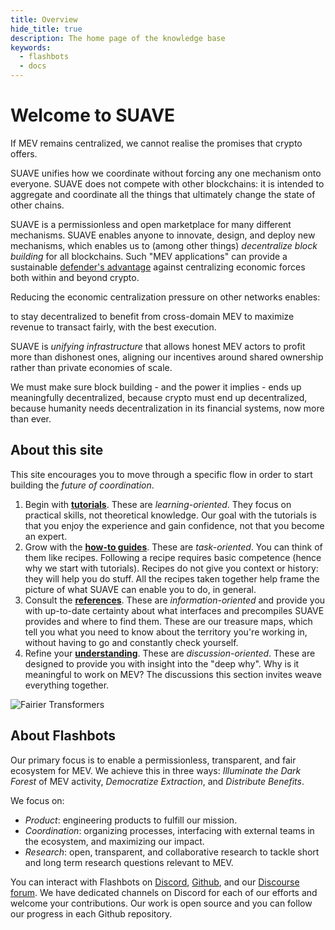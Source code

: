 ```yaml
---
title: Overview
hide_title: true
description: The home page of the knowledge base
keywords:
  - flashbots
  - docs
---
```



# Welcome to SUAVE

If MEV remains centralized, we cannot realise the promises that crypto offers.

SUAVE unifies how we coordinate without forcing any one mechanism onto everyone. SUAVE does not compete with other blockchains: it is intended to aggregate and coordinate all the things that ultimately change the state of other chains.

SUAVE is a permissionless and open marketplace for many different mechanisms. SUAVE enables anyone to innovate, design, and deploy new mechanisms, which enables us to (among other things) _decentralize block building_ for all blockchains. Such "MEV applications" can provide a sustainable [defender's advantage](https://vitalik.ca/general/2016/12/29/pos_design.html) against centralizing economic forces both within and beyond crypto.  

Reducing the economic centralization pressure on other networks enables:

<Grid>
  <GridBlock symbol="I." title="Blockchains">
  to stay decentralized
  </GridBlock>
  <GridBlock symbol="II." title="Block builders">
  to benefit from cross-domain MEV
  </GridBlock>
  <GridBlock symbol="III." title="Validators">
  to maximize revenue
  </GridBlock>
  <GridBlock symbol="IV." title="Humans">
  to transact fairly, with the best execution.
  </GridBlock>
</Grid>

SUAVE is _unifying infrastructure_ that allows honest MEV actors to profit more than dishonest ones, aligning our incentives around shared ownership rather than private economies of scale.

We must make sure block building - and the power it implies - ends up meaningfully decentralized, because crypto must end up decentralized, because humanity needs decentralization in its financial systems, now more than ever.

## About this site

This site encourages you to move through a specific flow in order to start building the _future of coordination_. 

1. Begin with **[tutorials](/tutorials/index)**. These are _learning-oriented_. They focus on practical skills, not theoretical knowledge. Our goal with the tutorials is that you enjoy the experience and gain confidence, not that you become an expert.
2. Grow with the **[how-to guides](/how-to/index)**. These are _task-oriented_. You can think of them like recipes. Following a recipe requires basic competence (hence why we start with tutorials). Recipes do not give you context or history: they will help you do stuff. All the recipes taken together help frame the picture of what SUAVE can enable you to do, in general.
3. Consult the **[references](/reference/index)**. These are _information-oriented_ and provide you with up-to-date certainty about what interfaces and precompiles SUAVE provides and where to find them. These are our treasure maps, which tell you what you need to know about the territory you're working in, without having to go and constantly check yourself.
4. Refine your **[understanding](/understand/index)**. These are _discussion-oriented_. These are designed to provide you with insight into the "deep why". Why is it meaningful to work on MEV? The discussions this section invites weave everything together.

<AlignItems horizontal="center" vertical="center" sideMargin={0}>
<div>
  <img alt="Fairier Transformers" src={require('/static/img/diatraxis.png').default} />
</div>
</AlignItems>

## About Flashbots

Our primary focus is to enable a permissionless, transparent, and fair ecosystem for MEV. We achieve this in three ways: _Illuminate the Dark Forest_ of MEV activity, _Democratize Extraction_, and _Distribute Benefits_.

We focus on:

- _Product_: engineering products to fulfill our mission.
- _Coordination_: organizing processes, interfacing with external teams in the ecosystem, and maximizing our impact.
- _Research_: open, transparent, and collaborative research to tackle short and long term research questions relevant to MEV.

You can interact with Flashbots on [Discord](https://discord.gg/7hvTycdNcK), [Github](https://github.com/flashbots/), and our [Discourse forum](https://collective.flashbots.net/). We have dedicated channels on Discord for each of our efforts and welcome your contributions. Our work is open source and you can follow our progress in each Github repository.
